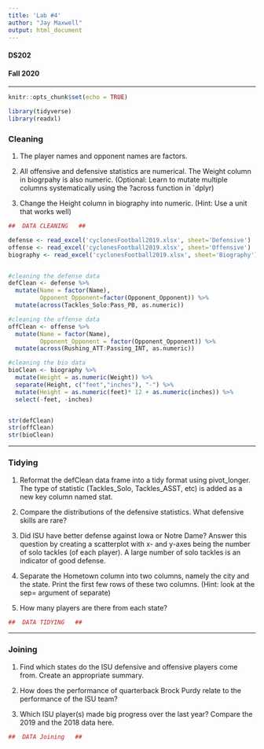 ```yaml
---
title: 'Lab #4'
author: "Jay Maxwell"
output: html_document
---
```

<h4>DS202</h4>
<h4>Fall 2020</h4>
<hr>
```r
knitr::opts_chunk$set(echo = TRUE)

library(tidyverse)
library(readxl)

```

<h3>Cleaning</h3>

1. The player names and opponent names are factors.



2. All offensive and defensive statistics are numerical. The Weight column in biogrpahy is also numeric. (Optional: Learn to mutate multiple columns systematically using the ?across function in `dplyr)




3.  Change the Height column in biography into numeric. (Hint: Use a unit that works well)



```r
##  DATA CLEANING   ##

defense <- read_excel('cyclonesFootball2019.xlsx', sheet='Defensive')
offense <- read_excel('cyclonesFootball2019.xlsx', sheet='Offensive')
biography <- read_excel('cyclonesFootball2019.xlsx', sheet='Biography')


#cleaning the defense data
defClean <- defense %>%
  mutate(Name = factor(Name),
         Opponent_Opponent=factor(Opponent_Opponent)) %>%
  mutate(across(Tackles_Solo:Pass_PB, as.numeric))

#cleaning the offense data
offClean <- offense %>%
  mutate(Name = factor(Name),
         Opponent_Opponent = factor(Opponent_Opponent)) %>%
  mutate(across(Rushing_ATT:Passing_INT, as.numeric))

#cleaning the bio data
bioClean <- biography %>%
  mutate(Weight = as.numeric(Weight)) %>%
  separate(Height, c("feet","inches"), "-") %>%
  mutate(Height = as.numeric(feet)* 12 + as.numeric(inches)) %>%
  select(-feet, -inches)


str(defClean)
str(offClean)
str(bioClean)

```


<hr>
<h3>Tidying</h3>



1. Reformat the defClean data frame into a tidy format using pivot_longer. The type of statistic (Tackles_Solo, Tackles_ASST, etc) is added as a new key column named stat.


2. Compare the distributions of the defensive statistics. What defensive skills are rare?



3. Did ISU have better defense against Iowa or Notre Dame? Answer this question by creating a scatterplot with x- and y-axes being the number of solo tackles (of each player). A large number of solo tackles is an indicator of good defense.




4. Separate the Hometown column into two columns, namely the city and the state. Print the first few rows of these two columns. (Hint: look at the sep= argument of separate)



5. How many players are there from each state?

```r
##  DATA TIDYING   ##

```



<hr>
<h3>Joining</h3>



1. Find which states do the ISU defensive and offensive players come from. Create an appropriate summary.


2. How does the performance of quarterback Brock Purdy relate to the performance of the ISU team?


3. Which ISU player(s) made big progress over the last year? Compare the 2019 and the 2018 data here.

```r
##  DATA Joining   ##

```




